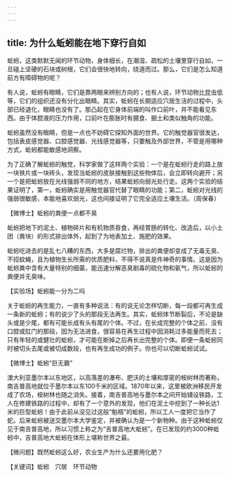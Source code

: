 ```yaml
---
---
---
```

title: 为什么蚯蚓能在地下穿行自如
---




蚯蚓，这类默默无闻的环节动物，身体细长，在潮湿、疏松的土壤里穿行自如，一旦碰上坚硬的石块或树根，它们会很快地转向，绕道而过。那么，它们是怎么知道前方有障碍物的呢？

有人说，蚯蚓有眼睛，它们是靠两眼来辨别方向的；也有人说，环节动物比昆虫低等，它们的组织还没有分化出眼睛。其实，蚯蚓在长期适应穴居生活的过程中，头部已经退化，眼睛也没有了。那凸起在它身体前端的叫作口前叶，并不能看见东西。由于体腔液的压力作用，口前叶在膨胀时有摄食、掘土和类似触角的功能。

蚯蚓虽然没有眼睛，但是一点也不妨碍它探知外面的世界。它的触觉器官很发达，包括表皮感觉器、口腔感觉器、光线感觉器等，只要触及外部世界，不管是用哪种方式，蚯蚓都能敏感地洞察。



为了正确了解蚯蚓的触觉，科学家做了这样两个实验：一个是在蚯蚓行走的路上放一块铁片或一块砖头，发现当蚯蚓的皮肤接触到这些物体后，会立即转向避开；另一个是把蚯蚓放在光线强弱不同的地方，结果蚯蚓向弱光处行走。这两个实验的结果证明了，第一，蚯蚓确实是用触觉器官代替了眼睛的功能；第二，蚯蚓对光线的强弱很敏感，本能地喜欢弱光，这也间接证明了它完全适应土壤生活。（周保春）





【微博士】蚯蚓的粪便一点都不臭

蚯蚓把地下的泥土、植物碎片和有机物质吞食，再经胃肠的转化、改造后，以小土团（粪块）的形式排出体外，起到了为地表加土、施肥的效果。

蚯蚓吃进去的是乱七八糟的东西，大多是腐烂物，排出的粪便却变成了无毒无臭、不招蚊蝇，且为植物生长所需的优质肥料，不得不说真是件神奇的事情。这是因为蚯蚓粪中含有大量特别的细菌，能迅速分解恶臭剧毒的硫化物和氨气，所以蚯蚓的粪便并无臭味。

【实验场】蚯蚓能一分为二吗

关于蚯蚓的再生能力，一直有多种说法：有的说无论怎样切断，每一段都可再生成一条新的蚯蚓；有的说少了头的那段无法再生。其实，蚯蚓体节断裂后，不论是缺头或是少尾，都有可能长成有头有尾的个体。不过，在长成完整的个体之前，没有口腔或肛门的那段，因为无法进食，很容易在再生过程中因消耗过多能量而死去；只有年轻的或健壮的蚯蚓，才可能在断掉之后再长出完整的个体。即便一条蚯蚓同时被切头去尾或被切成数段，也有再生成功的例子。你也可以切断蚯蚓试试。

【微博士】蚯蚓“巨无霸”

澳大利亚墨尔本以东地区，以高落差的瀑布、肥沃的土壤和厚密的桉树林而著称，南吉普高地就位于墨尔本以东100千米的区域。1870年以来，这里被欧洲移民开发成了农场，桉树林也随之消失。接着，南吉普高地与墨尔本之间开始铺设铁路，工人在修建铁路的过程中，却有了一个意外的发现，他们在泥土中挖到了一种长达1米的巨型蚯蚓！由于此前从没见过这般“魁梧”的蚯蚓，所以工人一度把它当作了蛇。后来蚯蚓被送交墨尔本大学鉴定，并被确认为是一个新物种。由于这种蚯蚓仅见于南吉普高地，所以习惯上称之为“吉普高地大蚯蚓”。在已发现的约3000种蚯蚓中，吉普高地大蚯蚓在体形上堪称世界之最。

【微问题】既然蚯蚓这么好，农业生产为什么还要用化肥？

【关键词】蚯蚓　穴居　环节动物